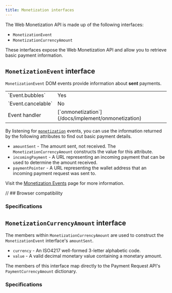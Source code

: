 ```yaml
---
title: Monetization interfaces
---
```



The Web Monetization API is made up of the following interfaces:
* `MonetizationEvent`
* `MonetizationCurrencyAmount`

These interfaces expose the Web Monetization API and allow you to retrieve basic payment information.

## `MonetizationEvent` interface

`MonetizationEvent` DOM events provide information about **sent** payments. 

<table>
  <tbody>
    <tr>
      <td>`Event.bubbles`</td>
      <td>Yes</td>
    </tr>
    <tr>
      <td>`Event.cancelable`</td>
      <td>No</td>
    </tr>
    <tr>
      <td>Event handler</td>
      <td>[`onmonetization`](/docs/implement/onmonetization)</td>
    </tr>
  </tbody>
</table>

By listening for [`monetization`](/docs/implement/events) events, you can use the information returned by the following attributes to find out basic payment details.

* `amountSent` - The amount sent, not received. The `MonetizationCurrencyAmount` constructs the value for this attribute.
* `incomingPayment` - A URL representing an incoming payment that can be used to determine the amount received. 
* `paymentPointer` - A URL representing the wallet address that an incoming payment request was sent to.

Visit the [Monetization Events](/docs/implement/events) page for more information.

<Hidden>

// ## Browser compatibility

<BrowserCompat json={data} />

</Hidden>

### Specifications

<Specification anchor='monetizationevent-interface' />

## `MonetizationCurrencyAmount` interface

The members within `MonetizationCurrencyAmount` are used to construct the `MonetizationEvent` interface's `amountSent`.

* `currency` - An <LinkOut href="https://www.iban.com/currency-codes">ISO4217</LinkOut> well-formed 3-letter alphabetic code.
* `value` - A <LinkOut href="https://www.w3.org/TR/payment-request/#dfn-valid-decimal-monetary-value">valid decimal monetary value</LinkOut> containing a monetary amount.

The members of this interface map directly to the Payment Request API's <LinkOut href="https://www.w3.org/TR/payment-request/#dom-paymentcurrencyamount">`PaymentCurrencyAmount`</LinkOut> dictionary.

### Specifications

<Specification anchor='monetizationcurrencyamount-interface' />